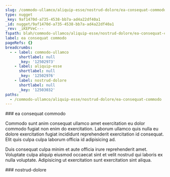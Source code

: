 ```yaml
---
slug: /commodo-ullamco/aliquip-esse/nostrud-dolore/ea-consequat-commodo
type: nugget
_key: 9af1470d-a735-4538-bb7a-ad4a22df40a1
_id: nugget/9af1470d-a735-4538-bb7a-ad4a22df40a1
_rev: _iKEPVeC---
fspath: blah/commodo-ullamco/aliquip-esse/nostrud-dolore/ea-consequat-commodo.md
label: ea consequat commodo
pageRefs: {}
breadcrumbs:
  - - label: commodo-ullamco
      shortlabel: null
      _key: '12502973'
    - label: aliquip-esse
      shortlabel: null
      _key: '12502976'
    - label: nostrud-dolore
      shortlabel: null
      _key: '12503032'
paths:
  - /commodo-ullamco/aliquip-esse/nostrud-dolore/ea-consequat-commodo
---
```


<NuggetArea>
<Nugget slug="/commodo-ullamco/aliquip-esse/nostrud-dolore/ea-consequat-commodo" type="nugget" _key="9af1470d-a735-4538-bb7a-ad4a22df40a1" _id="nugget/9af1470d-a735-4538-bb7a-ad4a22df40a1" _rev="_iKEPVeC---" fspath="blah/commodo-ullamco/aliquip-esse/nostrud-dolore/ea-consequat-commodo.md" label="ea consequat commodo" paths="/commodo-ullamco/aliquip-esse/nostrud-dolore/ea-consequat-commodo">
<NuggetBody>
### ea consequat commodo

Commodo sunt anim consequat ullamco amet exercitation eu dolor commodo fugiat non enim do exercitation. Laborum ullamco quis nulla eu dolore exercitation fugiat incididunt reprehenderit exercitation id consequat. Elit quis culpa culpa laborum officia id adipisicing ad.

Duis consequat culpa minim et aute officia irure reprehenderit amet. Voluptate culpa aliquip eiusmod occaecat sint et velit nostrud qui laboris ex nulla voluptate. Adipisicing ut exercitation sunt exercitation sint aliqua.

</NuggetBody>
<Breadcrumbs>
<Crumbs>
<Crumb _key="12502973" label="commodo-ullamco" /><Crumb _key="12502976" label="aliquip-esse" /><Crumb _key="12503032" label="nostrud-dolore" />
</Crumbs>
</Breadcrumbs>
</Nugget>

<NuggetsInbound>
</NuggetsInbound>
<NuggetsOutbound>
</NuggetsOutbound>
</NuggetArea>
<PassagesInbound>
<Passage direction="inbound" type="passage" _key="12503032" _id="passage/12503032" _rev="_iKEPVeC--A" label="nostrud-dolore" passage="nostrud-dolore" fspath="blah/commodo-ullamco/aliquip-esse/nostrud-dolore" paths="/commodo-ullamco/aliquip-esse/nostrud-dolore" slug="/commodo-ullamco/aliquip-esse/nostrud-dolore">
<NuggetBody>
### nostrud-dolore

</NuggetBody>
<Breadcrumbs>
<Crumbs>
<Crumb _key="12502973" label="commodo-ullamco" /><Crumb _key="12502976" label="aliquip-esse" />
</Crumbs>
</Breadcrumbs>
</Passage>

</PassagesInbound>
<PassagesOutbound>
</PassagesOutbound>
